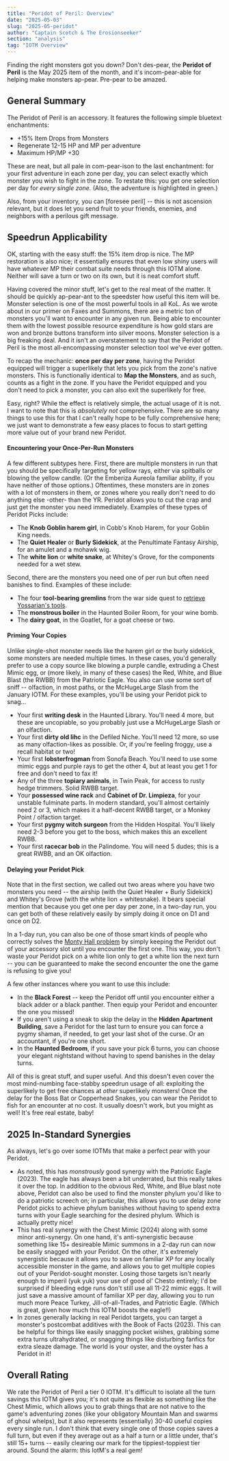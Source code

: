 ```yaml
---
title: "Peridot of Peril: Overview"
date: "2025-05-03"
slug: "2025-05-peridot"
author: "Captain Scotch & The Erosionseeker"
section: "analysis"
tag: "IOTM Overview"
---
```


Finding the right monsters got you down? Don't des-pear, the **Peridot of Peril** is the May 2025 item of the month, and it's incom-pear-able for helping make monsters ap-pear. Pre-pear to be amazed.

## General Summary

The Peridot of Peril is an accessory. It features the following simple bluetext enchantments:

- +15% Item Drops from Monsters
- Regenerate 12-15 HP and MP per adventure 
- Maximum HP/MP +30

These are neat, but all pale in com-pear-ison to the last enchantment: for your first adventure in each zone per day, you can select exactly which monster you wish to fight in the zone. To restate this: you get one selection per day for *every single zone.* (Also, the adventure is highlighted in green.)

Also, from your inventory, you can \[foresee peril\] -- this is not ascension relevant, but it does let you send fruit to your friends, enemies, and neighbors with a perilous gift message. 

## Speedrun Applicability

OK, starting with the easy stuff: the 15% item drop is nice. The MP restoration is also nice; it essentially ensures that even low shiny users will have whatever MP their combat suite needs through this IOTM alone. Neither will save a turn or two on its own, but it is neat comfort stuff.

Having covered the minor stuff, let's get to the real meat of the matter. It should be quickly ap-pear-ant to the speedster how useful this item will be. Monster selection is one of the most powerful tools in all KoL. As we wrote about in our <Link to="/analysis/faxes-and-summons/">primer on Faxes and Summons</Link>, there are a metric ton of monsters you'll want to encounter in any given run. Being able to encounter them with the lowest possible resource expenditure is how gold stars are won and bronze buttons transform into silver moons. Monster selection is a big freaking deal. And it isn't an overstatement to say that the Peridot of Peril is the most all-encompassing monster selection tool we've ever gotten. 

To recap the mechanic: **once per day per zone**, having the Peridot equipped will trigger a superlikely that lets you pick from the zone's native monsters. This is functionally identical to **Map the Monsters**, and as such, counts as a fight in the zone. If you have the Peridot equipped and you don't need to pick a monster, you can also exit the superlikely for free.

Easy, right? While the effect is relatively simple, the actual usage of it is not. I want to note that this is *absolutely not* comprehensive. There are so many things to use this for that I can't really hope to be fully comprehensive here; we just want to demonstrate a few easy places to focus to start getting more value out of your brand new Peridot.

#### Encountering your Once-Per-Run Monsters

A few different subtypes here. First, there are multiple monsters in run that you should be specifically targeting for yellow rays, either via <Link to="/analysis/2025-04-april-shower-thoughts/">spitballs</Link> or <Link to="2024-07-roman-candelabra">blowing the yellow candle</Link>. (Or the Emberiza Aureola familiar ability, if you have neither of those options.) Oftentimes, these monsters are in zones with a lot of monsters in them, or zones where you really don't need to do anything else -other- than the YR. Peridot allows you to cut the crap and just get the monster you need immediately. Examples of these types of Peridot Picks include:

- The **Knob Goblin harem girl**, in Cobb's Knob Harem, for your Goblin King needs.
- The **Quiet Healer** or **Burly Sidekick**, at the Penultimate Fantasy Airship, for an amulet and a mohawk wig.
- The **white lion** or **white snake**, at Whitey's Grove, for the components needed for a wet stew.

Second, there are the monsters you need one of per run but often need banishes to find. Examples of these include:

- The four **tool-bearing gremlins** from the war side quest to [retrieve Yossarian's tools](https://kol.coldfront.net/thekolwiki/index.php/Retrieve_Yossarian%27s_Tools).
- The **monstrous boiler** in the Haunted Boiler Room, for your wine bomb.
- The **dairy goat**, in the Goatlet, for a goat cheese or two.

#### Priming Your Copies

Unlike single-shot monster needs like the harem girl or the burly sidekick, some monsters are needed multiple times. In these cases, you'd generally prefer to use a copy source like blowing a purple candle, extruding a Chest Mimic egg, or (more likely, in many of these cases) the Red, White, and Blue Blast (the RWBB) from the Patriotic Eagle. You also can use some sort of sniff -- olfaction, in most paths, or the McHugeLarge Slash from the January IOTM. For these examples, you'll be using your Peridot pick to snag...

- Your first **writing desk** in the Haunted Library. You'll need 4 more, but these are uncopiable, so you probably just use a McHugeLarge Slash or an olfaction.
- Your first **dirty old lihc** in the Defiled Niche. You'll need 12 more, so use as many olfaction-likes as possible. Or, if you're feeling froggy, use a recall habitat or two!
- Your first **lobsterfrogman** from Sonofa Beach. You'll need to use some mimic eggs and purple rays to get the other 4, but at least you get 1 for free and don't need to fax it!
- Any of the three **topiary animals**, in Twin Peak, for access to rusty hedge trimmers. Solid RWBB target.
- Your **possessed wine rack** and **Cabinet of Dr. Limpieza**, for your unstable fulminate parts. In modern standard, you'll almost certainly need 2 or 3, which makes it a half-decent RWBB target, or a Monkey Point / olfaction target.
- Your first **pygmy witch surgeon** from the Hidden Hospital. You'll likely need 2-3 before you get to the boss, which makes this an excellent RWBB.
- Your first **racecar bob** in the Palindome. You will need 5 dudes; this is a great RWBB, and an OK olfaction.

#### Delaying your Peridot Pick

Note that in the first section, we called out two areas where you have two monsters you need -- the airship (with the Quiet Healer + Burly Sidekick) and Whitey's Grove (with the white lion + whitesnake). It bears special mention that because you get one per day per zone, in a two-day run, you can get both of these relatively easily by simply doing it once on D1 and once on D2. 

In a 1-day run, you can also be one of those smart kinds of people who correctly solves the [Monty Hall problem](https://en.wikipedia.org/wiki/Monty_Hall_problem) by simply keeping the Peridot out of your accessory slot until you encounter the first one. This way, you don't waste your Peridot pick on a white lion only to get a white lion the next turn -- you can be guaranteed to make the second encounter the one the game is refusing to give you! 

A few other instances where you want to use this include:

- In the **Black Forest** -- keep the Peridot off until you encounter either a black adder or a black panther. Then equip your Peridot and encounter the one you missed!
- If you aren't using a sneak to skip the delay in the **Hidden Apartment Building**, save a Peridot for the last turn to ensure you can force a pygmy shaman, if needed, to get your last shot of the curse. Or an accountant, if you're one short.
- In the **Haunted Bedroom**, if you save your pick 6 turns, you can choose your elegant nightstand without having to spend banishes in the delay turns. 

All of this is great stuff, and super useful. And this doesn't even cover the most mind-numbing face-stabby speedrun usage of all: exploiting the superlikely to get free chances at *other* superlikely monsters! Once the delay for the Boss Bat or Copperhead Snakes, you can wear the Peridot to fish for an encounter at no cost. It usually doesn't work, but you might as well! It's free real estate, baby! 

## 2025 In-Standard Synergies

As always, let's go over some IOTMs that make a perfect pear with your Peridot. 

- As noted, this has *monstrously* good synergy with the <Link to="/analysis/2023-06-peagle">Patriotic Eagle</Link> (2023). The eagle has always been a bit underrated, but this really takes it over the top. In addition to the obvious Red, White, and Blue blast note above, Peridot can also be used to find the monster phylum you'd like to do a patriotic screech on; in particular, this allows you to use delay zone Peridot picks to achieve phylum banishes without having to spend extra turns with your Eagle searching for the desired phylum. Which is actually pretty nice! 
- This has real synergy with the <Link to="/analysis/2024-01-chest-mimic">Chest Mimic</Link> (2024) along with some minor anti-synergy. On one hand, it's anti-synergistic because something like 15+ desireable Mimic summons in a 2-day run can now be easily snagged with your Peridot. On the other, it's extremely synergistic because it allows you to save on familiar XP for any locally accessible monster in the game, and allows you to get multiple copies out of your Peridot-sought monster. Losing those targets isn't nearly enough to imperil (yuk yuk) your use of good ol' Chesto entirely; I'd be surprised if bleeding edge runs don't still use all 11-22 mimic eggs. It will just save a massive amount of familiar XP per day, allowing you to run much more Peace Turkey, Jill-of-all-Trades, and Patriotic Eagle. (Which is great, given how much this IOTM boosts the eagle!!) 
- In zones generally lacking in real Peridot targets, you can target a monster's postcombat additives with the <Link to="/analysis/2023-09-bofa/">Book of Facts</Link> (2023). This can be helpful for things like easily snagging pocket wishes, grabbing some extra turns ultrahydrated, or snagging things like disturbing fanfics for extra sleaze damage. The world is your oyster, and the oyster has a Peridot in it!

## Overall Rating

We rate the Peridot of Peril a tier 0 IOTM. It's difficult to isolate all the turn savings this IOTM gives you; it's not quite as flexible as something like the Chest Mimic, which allows you to grab things that are not native to the game's adventuring zones (like your obligatory Mountain Man and swarms of ghoul whelps), but it also represents (essentially) 30-40 useful copies every single run. I don't think that every single one of those copies saves a full turn, but even if they average out as a half a turn or a little under, that's still 15+ turns -- easily clearing our mark for the tippiest-toppiest tier around. Sound the alarm: this IotM's a real gem!
